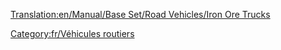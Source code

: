 [[Translation:en/Manual/Base Set/Road Vehicles/Iron Ore Trucks]]

{{fr/Vehicule routier|nom      = Camion de minerai de fer MPS
  |img      = en/MPS Iron Ore Truck.png
  |prix     = 4 961£ (9 922$)
  |vitesse  = 48 km/h (30 mph)
  |annualite= 421£ (842$)
  |design   = 1936
  |vie      = 15
  |capacite = 22 tonnes de minerai de fer
}}
{{fr/Vehicule routier|nom      = Camion de minerai de fer Uhl
  |img      = en/Uhl Iron Ore Truck.png
  |prix     = 5 740£ (11 480$)
  |vitesse  = 88 km/h (55 mph)
  |annualite= 787£ (1 574$)
  |design   = 1977
  |vie      = 15
  |capacite = 25 tonnes de minerai de fer
}}
{{fr/Vehicule routier|nom      = Camion de minerai de fer Chippy
  |img      = en/Chippy Iron Ore Truck.png
  |prix     = 6 150£ (12 300$)
  |vitesse  = 112 km/h (70 mph)
  |annualite= 1 125£ (2 250$)
  |design   = 2011
  |vie      = 15
  |capacite = 27 tonnes de minerai de fer
}}

[[Category:fr/Véhicules routiers]]